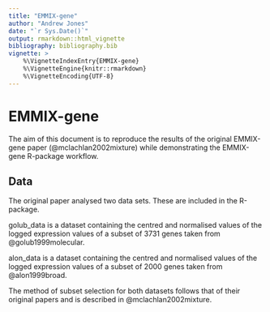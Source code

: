 ```yaml
---
title: "EMMIX-gene"
author: "Andrew Jones"
date: "`r Sys.Date()`"
output: rmarkdown::html_vignette
bibliography: bibliography.bib
vignette: >
    %\VignetteIndexEntry{EMMIX-gene}
    %\VignetteEngine{knitr::rmarkdown}
    %\VignetteEncoding{UTF-8}
---
```


# EMMIX-gene 
The aim of this document is to reproduce the results of the original EMMIX-gene paper (@mclachlan2002mixture) while demonstrating the EMMIX-gene R-package workflow.


## Data
The original paper analysed two data sets. These are included in the R-package. 

golub_data is a dataset containing the centred and normalised values of the logged expression values of a subset of 3731 genes taken from @golub1999molecular.

alon_data is a dataset containing the centred and normalised values of the logged expression values of a subset of 2000 genes taken from @alon1999broad.

The method of subset selection for both datasets follows that of their original papers and is described in @mclachlan2002mixture.

<!-- ```{r} -->
<!-- library(EMMIXgene) -->
<!-- data(alon_data) -->
<!-- dim(alon_data) -->
<!-- alon_data<-alon_data[c(1:200, 1758, 474),] -->

<!-- ``` -->

<!-- ## Single Genes -->

<!-- ```{r, fig.show='hold', cache=T} -->
<!-- plot_single_gene(alon_data,201)  -->
<!-- plot_single_gene(alon_data,202,g=3)  -->
<!-- ``` -->

<!-- ```{r, fig.show='hold', cache=T} -->
<!-- plot_single_gene(alon_data, 202, g=2)  -->
<!-- ``` -->

<!-- ## Select Genes -->
<!-- ```{r, echo=F, cache=TRUE} -->
<!-- alon_sel<-select_genes(alon_data) -->
<!-- n_alon<-sum(alon_sel$selected) -->
<!-- ``` -->

<!-- ```{r, fig.show='hold', echo=FALSE, results='hide', cache=TRUE, message='hide'} -->
<!-- alon_top_n<-top_genes_cluster_tissues(alon_sel, n_alon, method='mfa', q=6, g=2) -->
<!-- heat_maps(alon_sel$all_genes[alon_top_n$top_genes,], alon_top_n$clustering) -->
<!-- cat(c("C1: ", c(which(alon_top_n$clustering==1)),"\n")) -->
<!-- cat(c("C2: ", c(which(alon_top_n$clustering==0)),"\n")) -->
<!-- ``` -->


<!-- ```{r, fig.show='hold', echo=FALSE, results='hide', cache=TRUE, message='hide'} -->
<!-- alon_top_50<-top_genes_cluster_tissues(alon_sel, 12, method='mfa', q=6, g=2) -->
<!-- heat_maps(alon_sel$all_genes[alon_top_50$top_genes,], alon_top_50$clustering) -->
<!-- cat(c("C1: ", paste(which(alon_top_50$clustering==1)),"\n")) -->
<!-- cat(c("C2: ", paste(which(alon_top_50$clustering==0)),"\n")) -->
<!-- ``` -->


<!-- #5.1.2 -->
<!-- ```{r, echo=F,  cache=TRUE,message='hide'} -->
<!-- groups<-4 -->
<!-- alon_clus_5 <- cluster_genes(alon_sel, groups) -->
<!-- alon_clus_5_t1<-all_cluster_tissues(gen=alon_sel, clusters=alon_clus_5, q=3, G=2) -->
<!-- alon_clus_5_t2<-cluster_tissues(alon_sel, alon_clus_5, method='t') -->
<!-- alon_clus_5_t3<-cluster_tissues(alon_sel, alon_clus_5, method='mfa', q=2, G=2) -->
<!-- cat(c("C1: ", paste(which(alon_clus_5_t1==1)),"\n")) -->
<!-- cat(c("C2: ", paste(which(alon_clus_5_t1==0)),"\n")) -->

<!-- ``` -->


<!-- ```{r, echo=F, fig.show='hold'}  -->
<!-- j=1 -->
<!-- plot<-heat_maps(alon_sel$genes[alon_clus_5==j,], alon_clus_5_t3[j,], paste0("Genes from Group G",j)) -->
<!-- print(plot) -->
<!-- cat(c("C1: ", paste(which(alon_clus_5_t3[j,]==1)),"\n")) -->
<!-- cat(c("C2: ", paste(which(alon_clus_5_t3[j,]==0)),"\n")) -->
<!-- ``` -->

<!-- ```{r, echo=F, fig.show='hold'}  -->
<!-- j=2 -->
<!-- plot<-heat_maps(alon_sel$genes[alon_clus_5==j,], alon_clus_5_t3[j,], paste0("Genes from Group G",j)) -->
<!-- print(plot) -->
<!-- cat(c("C1: ", paste(which(alon_clus_5_t3[j,]==1)),"\n")) -->
<!-- cat(c("C2: ", paste(which(alon_clus_5_t3[j,]==0)),"\n")) -->
<!-- ``` -->

<!-- ```{r, echo=F, fig.show='hold'}  -->
<!-- j=3 -->
<!-- plot<-heat_maps(alon_sel$genes[alon_clus_5==j,], alon_clus_5_t3[j,], paste0("Genes from Group G",j)) -->
<!-- print(plot) -->
<!-- cat(c("C1: ", paste(which(alon_clus_5_t3[j,]==1)),"\n")) -->
<!-- cat(c("C2: ", paste(which(alon_clus_5_t3[j,]==0)),"\n")) -->
<!-- ``` -->


<!-- ```{r, echo=F, fig.show='hold'}  -->
<!-- j=4 -->
<!-- plot<-heat_maps(alon_sel$genes[alon_clus_5==j,], alon_clus_5_t3[j,], paste0("Genes from Group G",j)) -->
<!-- print(plot) -->
<!-- cat(c("C1: ", paste(which(alon_clus_5_t3[j,]==1)),"\n")) -->
<!-- cat(c("C2: ", paste(which(alon_clus_5_t3[j,]==0)),"\n")) -->
<!-- ``` -->


<!-- 5.1.3 -->
<!-- ```{r, echo=F,  cache=TRUE, message='hide'} -->
<!-- cat(c("C1: ", paste(which(alon_clus_5_t1==1)),"\n")) -->
<!-- cat(c("C2: ", paste(which(alon_clus_5_t1==0)),"\n")) -->
<!-- ``` -->



<!-- ## Select Genes -->
<!-- ```{r, cache=TRUE} -->
<!-- golub_sel<-select_genes(golub_data) -->
<!-- ``` -->



<!-- ```{r, echo=F,  cache=TRUE,message='hide'} -->
<!-- groups<-5 -->
<!-- golub_clus_10 <- cluster_genes(golub_sel, groups) -->
<!-- golub_clus_10_t1<-all_cluster_tissues(gen=golub_sel, clusters=golub_clus_10, q=3, G=2) -->
<!-- golub_clus_10_t2<-cluster_tissues(golub_sel, golub_clus_10, method='t') -->
<!-- golub_clus_10_t3<-cluster_tissues(golub_sel, golub_clus_10, method='mfa', q=2) -->
<!-- ``` -->


<!-- ```{r, echo=F, fig.show='hold'}  -->
<!-- j=1 -->
<!-- plot<-heat_maps(golub_sel$genes[golub_clus_10==j,], golub_clus_10_t3[j,], paste0("Genes from Group G",j)) -->
<!-- print(plot) -->
<!-- cat(c("C1: ", paste(which(golub_clus_10_t3[j,]==1)),"\n")) -->
<!-- cat(c("C2: ", paste(which(golub_clus_10_t3[j,]==0)),"\n")) -->
<!-- ``` -->

<!-- ```{r, echo=F, fig.show='hold'}  -->
<!-- j=2 -->
<!-- plot<-heat_maps(golub_sel$genes[golub_clus_10==j,], golub_clus_10_t3[j,], paste0("Genes from Group G",j)) -->
<!-- print(plot) -->
<!-- cat(c("C1: ", paste(which(golub_clus_10_t3[j,]==1)),"\n")) -->
<!-- cat(c("C2: ", paste(which(golub_clus_10_t3[j,]==0)),"\n")) -->
<!-- ``` -->

<!-- ```{r, echo=F, fig.show='hold'}  -->
<!-- j=3 -->
<!-- plot<-heat_maps(golub_sel$genes[golub_clus_10==j,], golub_clus_10_t3[j,], paste0("Genes from Group G",j)) -->
<!-- print(plot) -->
<!-- cat(c("C1: ", paste(which(golub_clus_10_t3[j,]==1)),"\n")) -->
<!-- cat(c("C2: ", paste(which(golub_clus_10_t3[j,]==0)),"\n")) -->
<!-- ``` -->


<!-- ```{r, echo=F,cache=TRUE, message='hide'} -->
<!-- groups<-10 -->
<!-- golub_clus_10 <- cluster_genes(golub_sel, groups) -->
<!-- golub_clus_10_t1<-all_cluster_tissues(gen=golub_sel, clusters=golub_clus_10, q=5, G=2) -->
<!-- golub_clus_10_t2<-cluster_tissues(golub_sel, golub_clus_10, method='t') -->
<!-- golub_clus_10_t3<-all_cluster_tissues(gen=golub_sel, clusters=golub_clus_10, q=3, G=3) -->
<!-- ``` -->


<!-- ```{r, echo=F, fig.show='hold'}  -->
<!-- cat(c("C1: ", paste(which(golub_clus_10_t1==1)),"\n")) -->
<!-- cat(c("C2: ", paste(which(golub_clus_10_t1==0)),"\n")) -->
<!-- ``` -->

<!-- ```{r, echo=F, results='hide', fig.show='hold'} -->
<!-- golub_top_50<-top_genes_cluster_tissues(golub_sel, 50, method='mfa', q=8, g=2) -->
<!-- heat_maps(golub_sel$all_genes[golub_top_50$top_genes,], golub_top_50$clustering) -->
<!-- cat(c("C1: ", paste(which(golub_top_50$clustering==0)),"\n")) -->
<!-- cat(c("C2: ", paste(which(golub_top_50$clustering==1)),"\n")) -->

<!-- ``` -->

<!-- ```{r, echo=F, fig.show='hold'}  -->
<!-- cat(c("C1: ", paste(which(golub_clus_10_t3==0)),"\n")) -->
<!-- cat(c("C2: ", paste(which(golub_clus_10_t3==1)),"\n")) -->
<!-- cat(c("C3: ", paste(which(golub_clus_10_t3==2)),"\n")) -->
<!-- ``` -->


<!-- # References -->